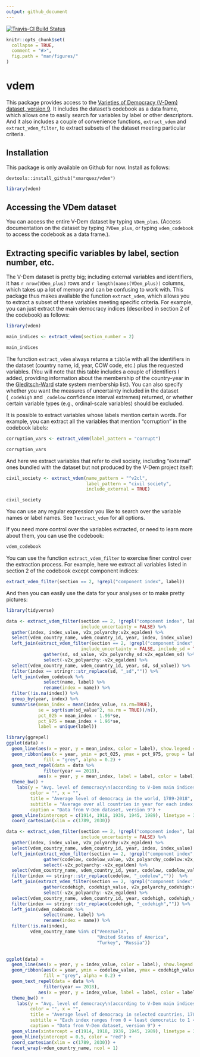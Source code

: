 ```yaml
---
output: github_document
---
```


<!-- README.md is generated from README.Rmd. Please edit that file -->

[![Travis-CI Build Status](https://travis-ci.org/xmarquez/vdem.svg?branch=master)](https://travis-ci.org/xmarquez/vdem)

```r
knitr::opts_chunk$set(
  collapse = TRUE,
  comment = "#>",
  fig.path = "man/figures/"
)
```

# vdem

This package provides access to the [Varieties of Democracy (V-Dem) dataset, version 9](https://www.v-dem.net/en/data/data-version-9/). It includes the dataset's codebook as a data frame, which allows one to easily search for variables by label or other descriptors. And it also includes a couple of convenience functions, `extract_vdem` and `extract_vdem_filter`, to extract subsets of the dataset meeting particular criteria. 

## Installation

This package is only available on Github for now. Install as follows:

```{}
devtools::install_github("xmarquez/vdem")

```

```r
library(vdem)
```

## Accessing the VDem dataset

You can access the entire V-Dem dataset by typing `VDem_plus`. (Access documentation on the dataset by typing `?VDem_plus`, or typing `vdem_codebook` to access the codebook as a data frame.). 

## Extracting specific variables by label, section number, etc.

The V-Dem dataset is pretty big; including external variables and identifiers, it has ```r nrow(VDem_plus)``` rows and ```r length(names(VDem_plus))``` columns, which takes up a lot of memory and can be confusing to work with. This package thus makes available the function `extract_vdem`, which allows you to extract a subset of these variables meeting specific criteria. For example, you can just extract the main democracy indices (described in section 2 of the codebook) as follows:

```r
library(vdem)

main_indices <- extract_vdem(section_number = 2)

main_indices
```


The function `extract_vdem` always returns a `tibble` with all the identifiers in the dataset (country name, id, year, COW code, etc.) plus the requested variables. (You will note that this table includes a couple of identifiers I added, providing information about the membership of the country-year in the [Gleditsch-Ward](http://privatewww.essex.ac.uk/~ksg/statelist.html) state system membership list). You can also specify whether you want the measures of uncertainty included in the dataset (`_codehigh` and `_codelow` confidence interval extremes) returned, or whether certain variable types (e.g., ordinal-scale variables) should be excluded.

It is possible to extract variables whose labels mention certain words. For example, you can extract all the variables that mention "corruption" in the codebook labels:


```r
corruption_vars <- extract_vdem(label_pattern = "corrupt")

corruption_vars
```

And here we extract variables that refer to civil society, including "external" ones bundled with the dataset but not produced by the V-Dem project itself:

```r
civil_society <- extract_vdem(name_pattern = "^v2cl", 
                              label_pattern = "civil society", 
                              include_external = TRUE)

civil_society
```

You can use any regular expression you like to search over the variable names or label names. See `?extract_vdem` for all options.

If you need more control over the variables extracted, or need to learn more about them, you can use the codebook:

```r
vdem_codebook
```

You can use the function `extract_vdem_filter` to exercise finer control over the extraction process. For example, here we extract all variables listed in section 2 of the codebook except component indices:

```r
extract_vdem_filter(section == 2, !grepl("component index", label))
```

And then you can easily use the data for your analyses or to make pretty pictures:

```r
library(tidyverse)

data <- extract_vdem_filter(section == 2, !grepl("component index", label),
                            include_uncertainty = FALSE) %>%
  gather(index, index_value, v2x_polyarchy:v2x_egaldem) %>%
  select(vdem_country_name, vdem_country_id, year, index, index_value) %>%
  left_join(extract_vdem_filter(section == 2, !grepl("component index", label),
                            include_uncertainty = FALSE, include_sd = TRUE) %>%
              gather(sd, sd_value, v2x_polyarchy_sd:v2x_egaldem_sd) %>% 
              select(-v2x_polyarchy:-v2x_egaldem) %>%
  select(vdem_country_name, vdem_country_id, year, sd, sd_value)) %>%
  filter(index == stringr::str_replace(sd, "_sd","")) %>%
  left_join(vdem_codebook %>% 
              select(name, label) %>%
              rename(index = name)) %>%
  filter(!is.na(index)) %>%
  group_by(year, index) %>% 
  summarise(mean_index = mean(index_value, na.rm=TRUE), 
            se = sqrt(sum(sd_value^2, na.rm = TRUE))/n(),
            pct_025 = mean_index - 1.96*se,
            pct_975 = mean_index + 1.96*se,
            label = unique(label))

library(ggrepel)  
ggplot(data) +
  geom_line(aes(x = year, y = mean_index, color = label), show.legend = FALSE) +
  geom_ribbon(aes(x = year, ymin = pct_025, ymax = pct_975, group = label), 
              fill = "grey", alpha = 0.2) +
  geom_text_repel(data = data %>% 
              filter(year == 2018),
            aes(x = year, y = mean_index, label = label, color = label), show.legend = FALSE) +
  theme_bw() +
    labs(y = "Avg. level of democracy\n(according to V-Dem main indices)",
         color = "", x = "",
         title = "Average level of democracy in the world, 1789-2018",
         subtitle = "Average over all countries in year for each index.\nEach index ranges from 0 = least democratic to 1 = most democratic.\nDotted lines indicate WWI, WWII, and the end of the Cold War.\nYears from 1789 to 1900 reflect a smaller sample of countries from the historical V-Dem\nproject.",
         caption = "Data from V-Dem dataset, version 9") +
  geom_vline(xintercept = c(1914, 1918, 1939, 1945, 1989), linetype = 3) +
  coord_cartesian(xlim = c(1789, 2030))

```

```r

data <- extract_vdem_filter(section == 2, !grepl("component index", label),
                            include_uncertainty = FALSE) %>%
  gather(index, index_value, v2x_polyarchy:v2x_egaldem) %>%
  select(vdem_country_name, vdem_country_id, year, index, index_value) %>%
  left_join(extract_vdem_filter(section == 2, !grepl("component index", label)) %>%
              gather(codelow, codelow_value, v2x_polyarchy_codelow:v2x_egaldem_codelow) %>% 
              select(-v2x_polyarchy:-v2x_egaldem) %>%
  select(vdem_country_name, vdem_country_id, year, codelow, codelow_value)) %>%
  filter(index == stringr::str_replace(codelow, "_codelow",""))  %>%
  left_join(extract_vdem_filter(section == 2, !grepl("component index", label)) %>%
              gather(codehigh, codehigh_value, v2x_polyarchy_codehigh:v2x_egaldem_codehigh) %>% 
              select(-v2x_polyarchy:-v2x_egaldem) %>%
  select(vdem_country_name, vdem_country_id, year, codehigh, codehigh_value)) %>%
  filter(index == stringr::str_replace(codehigh, "_codehigh","")) %>%
  left_join(vdem_codebook %>% 
              select(name, label) %>%
              rename(index = name)) %>%
  filter(!is.na(index), 
         vdem_country_name %in% c("Venezuela", 
                                  "United States of America", 
                                  "Turkey", "Russia"))

 
ggplot(data) +
  geom_line(aes(x = year, y = index_value, color = label), show.legend = FALSE) +
  geom_ribbon(aes(x = year, ymin = codelow_value, ymax = codehigh_value, group = label), 
              fill = "grey", alpha = 0.2) +
  geom_text_repel(data = data %>% 
              filter(year == 2018),
            aes(x = year, y = index_value, label = label, color = label), show.legend = FALSE) +
  theme_bw() +
    labs(y = "Avg. level of democracy\n(according to V-Dem main indices)",
         color = "", x = "",
         title = "Average level of democracy in selected countries, 1789-2018",
         subtitle = "Each index ranges from 0 = least democratic to 1 = most democratic.\nDotted lines indicate WWI, WWII, and the end of the Cold War.",
         caption = "Data from V-Dem dataset, version 9") +
  geom_vline(xintercept = c(1914, 1918, 1939, 1945, 1989), linetype = 3) +
  geom_hline(yintercept = 0.5, color = "red") +
  coord_cartesian(xlim = c(1789, 2030)) +
  facet_wrap(~vdem_country_name, ncol = 1)
```



